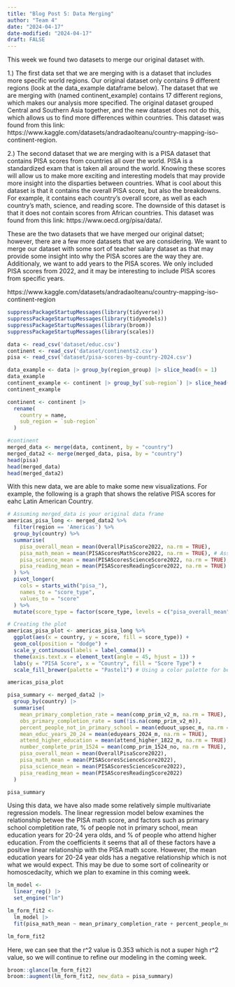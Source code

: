 ```yaml
---
title: "Blog Post 5: Data Merging"
author: "Team 4"
date: "2024-04-17"
date-modified: "2024-04-17"
draft: FALSE
---
```

This week we found two datasets to merge our original dataset with. 

1.) The first data set that we are merging with is a dataset that includes more specific world regions. Our original dataset only contains 9 different regions (look at the data_example dataframe below). The dataset that we are merging with (named continent_example) contains 17 different regions, which makes our analysis more specified. The original dataset grouped Central and Southern Asia together, and the new dataset does not do this, which allows us to find more differences within countries. This dataset was found from this link: https://www.kaggle.com/datasets/andradaolteanu/country-mapping-iso-continent-region.

2.) The second dataset that we are merging with is a PISA dataset that contains PISA scores from countries all over the world. PISA is a standardized exam that is taken all around the world. Knowing these scores will allow us to make more exciting and interesting models that may provide more insight into the disparties between countries. What is cool about this dataset is that it contains the overall PISA score, but also the breakdowns. For example, it contains each country's overall score, as well as each country's math, science, and reading score. The downside of this dataset is that it does not contain scores from African countries. This dataset was found from this link: https://www.oecd.org/pisa/data/.

These are the two datasets that we have merged our original datset; however, there are a few more datasets that we are considering. We want to merge our dataset with some sort of teacher salary dataset as that may provide some insight into why the PISA scores are the way they are. Additionaly, we want to add years to the PISA scores. We only included PISA scores from 2022, and it may be interesting to include PISA scores from specific years.

https://www.kaggle.com/datasets/andradaolteanu/country-mapping-iso-continent-region

```r
suppressPackageStartupMessages(library(tidyverse))
suppressPackageStartupMessages(library(tidymodels))
suppressPackageStartupMessages(library(broom))
suppressPackageStartupMessages(library(scales))

data <- read_csv('dataset/educ.csv')
continent <- read_csv('dataset/continents2.csv')
pisa <- read_csv('dataset/pisa-scores-by-country-2024.csv')

data_example <- data |> group_by(region_group) |> slice_head(n = 1) 
data_example
continent_example <- continent |> group_by(`sub-region`) |> slice_head(n=1)
continent_example
```

```r
continent <- continent |>
  rename(
    country = name,
    sub_region = `sub-region`
  )

#continent
merged_data <- merge(data, continent, by = "country")
merged_data2 <- merge(merged_data, pisa, by = "country")
head(pisa)
head(merged_data)
head(merged_data2)
```

With this new data, we are able to make some new visualizations. For example, the following is a graph that shows the relative PISA scores for eahc Latin American Country.

```r
# Assuming merged_data is your original data frame
americas_pisa_long <- merged_data2 %>%
  filter(region == 'Americas') %>%
  group_by(country) %>%
  summarise(
    pisa_overall_mean = mean(OverallPisaScore2022, na.rm = TRUE),
    pisa_math_mean = mean(PISAScoresMathScore2022, na.rm = TRUE), # Assuming you meant Math Score here
    pisa_science_mean = mean(PISAScoresScienceScore2022, na.rm = TRUE),
    pisa_reading_mean = mean(PISAScoresReadingScore2022, na.rm = TRUE)
  ) %>%
  pivot_longer(
    cols = starts_with("pisa_"),
    names_to = "score_type",
    values_to = "score"
  ) %>%
  mutate(score_type = factor(score_type, levels = c("pisa_overall_mean", "pisa_math_mean", "pisa_science_mean", "pisa_reading_mean")))

# Creating the plot
americas_pisa_plot <- americas_pisa_long %>%
  ggplot(aes(x = country, y = score, fill = score_type)) + 
  geom_col(position = "dodge") + 
  scale_y_continuous(labels = label_comma()) + 
  theme(axis.text.x = element_text(angle = 45, hjust = 1)) +
  labs(y = "PISA Score", x = "Country", fill = "Score Type") +
  scale_fill_brewer(palette = "Pastel1") # Using a color palette for better visual distinction

americas_pisa_plot
```

```r
pisa_summary <- merged_data2 |>
  group_by(country) |>
  summarise(
    mean_primary_completion_rate = mean(comp_prim_v2_m, na.rm = TRUE),
    obs_primary_completion_rate = sum(!is.na(comp_prim_v2_m)),
    percent_people_not_in_primary_school = mean(eduout_upsec_m, na.rm = TRUE),
    mean_educ_years_20_24 = mean(eduyears_2024_m, na.rm = TRUE),
    attend_higher_education = mean(attend_higher_1822_m, na.rm = TRUE),
    number_complete_prim_1524 = mean(comp_prim_1524_no, na.rm = TRUE),
    pisa_overall_mean = mean(OverallPisaScore2022),
    pisa_math_mean = mean(PISAScoresScienceScore2022),
    pisa_science_mean = mean(PISAScoresScienceScore2022),
    pisa_reading_mean = mean(PISAScoresReadingScore2022)
  )

pisa_summary
```

Using this data, we have also made some relatively simple multivariate regression models. The linear regression model below examines the relationship betwee the PISA math score, and factors such as primary school completition rate, % of people not in primary school, mean education years for 20-24 yera olds, and % of people who attend higher education. From the coefficients it seems that all of these factors have a positive linear relationship with the PISA math score. However, the mean education years for 20-24 year olds has a negative relationship which is not what we would expect. This may be due to some sort of colinearity or homoscedacity, which we plan to examine in this coming week.

```r
lm_model <- 
  linear_reg() |> 
  set_engine("lm")

lm_form_fit2 <- 
  lm_model |> 
  fit(pisa_math_mean ~ mean_primary_completion_rate + percent_people_not_in_primary_school + mean_educ_years_20_24 + attend_higher_education, data = pisa_summary)

lm_form_fit2

```
Here, we can see that the r^2 value is 0.353 which is not a super high r^2 value, so we will continue to refine our modeling in the coming week. 

```r
broom::glance(lm_form_fit2)
broom::augment(lm_form_fit2, new_data = pisa_summary)
```

